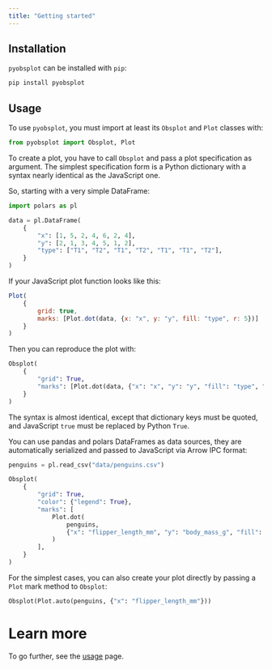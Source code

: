 ```yaml
---
title: "Getting started"
---
```


## Installation

`pyobsplot` can be installed with `pip`:

```sh
pip install pyobsplot
```


## Usage

To use `pyobsplot`, you must import at least its `Obsplot` and `Plot` classes with:

```python
from pyobsplot import Obsplot, Plot

```

To create a plot, you have to call `Obsplot` and pass a plot specification as argument. The simplest specification form is a Python dictionary with a syntax nearly identical as the JavaScript one. 

So, starting with a very simple DataFrame:

```python
import polars as pl

data = pl.DataFrame(
    {
        "x": [1, 5, 2, 4, 6, 2, 4],
        "y": [2, 1, 3, 4, 5, 1, 2],
        "type": ["T1", "T2", "T1", "T2", "T1", "T1", "T2"],
    }
)
```

If your JavaScript plot function looks like this:

```javascript
Plot(
    {
        grid: true,
        marks: [Plot.dot(data, {x: "x", y: "y", fill: "type", r: 5})]
    }
)
```

Then you can reproduce the plot with:

```python
Obsplot(
    {
        "grid": True,
        "marks": [Plot.dot(data, {"x": "x", "y": "y", "fill": "type", "r": 5})],
    }
)
```

The syntax is almost identical, except that dictionary keys must be quoted, and JavaScript `true` must be replaced by Python `True`.

You can use pandas and polars DataFrames as data sources, they are automatically serialized and passed to JavaScript via Arrow IPC format:

```python
penguins = pl.read_csv("data/penguins.csv")

Obsplot(
    {
        "grid": True,
        "color": {"legend": True},
        "marks": [
            Plot.dot(
                penguins,
                {"x": "flipper_length_mm", "y": "body_mass_g", "fill": "island"},
            )
        ],
    }
)
```

For the simplest cases, you can also create your plot directly by passing a `Plot` mark method to `Obsplot`:

```python
Obsplot(Plot.auto(penguins, {"x": "flipper_length_mm"}))
```

# Learn more

To go further, see the [usage](usage.qmd) page.

